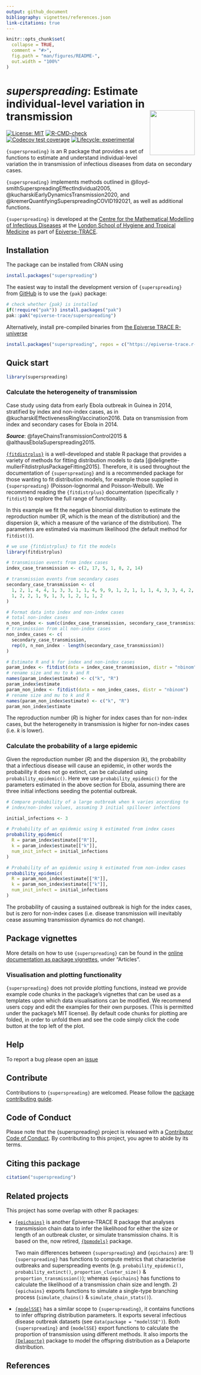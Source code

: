 ```yaml
---
output: github_document
bibliography: vignettes/references.json
link-citations: true
---
```


<!-- README.md is generated from README.Rmd. Please edit that file -->

```r
knitr::opts_chunk$set(
  collapse = TRUE,
  comment = "#>",
  fig.path = "man/figures/README-",
  out.width = "100%"
)
```

# _superspreading_: Estimate individual-level variation in transmission <img src="man/figures/logo.svg" align="right" width="120"/>

<!-- badges: start -->
[![License: MIT](https://img.shields.io/badge/License-MIT-yellow.svg)](https://opensource.org/license/mit/)
[![R-CMD-check](https://github.com/epiverse-trace/superspreading/actions/workflows/R-CMD-check.yaml/badge.svg)](https://github.com/epiverse-trace/superspreading/actions/workflows/R-CMD-check.yaml)
[![Codecov test coverage](https://codecov.io/gh/epiverse-trace/superspreading/branch/main/graph/badge.svg)](https://app.codecov.io/gh/epiverse-trace/superspreading?branch=main)
[![Lifecycle: experimental](https://img.shields.io/badge/lifecycle-experimental-orange.svg)](https://lifecycle.r-lib.org/articles/stages.html#experimental)
<!-- badges: end -->

`{superspreading}` is an R package that provides a set of functions to estimate 
and understand individual-level variation the in transmission of infectious diseases
from data on secondary cases.  

`{superspreading}` implements methods outlined in @lloyd-smithSuperspreadingEffectIndividual2005, @kucharskiEarlyDynamicsTransmission2020, and @kremerQuantifyingSuperspreadingCOVID192021, as well as additional functions.

`{superspreading}` is developed at the [Centre for the Mathematical Modelling of Infectious Diseases](https://www.lshtm.ac.uk/research/centres/centre-mathematical-modelling-infectious-diseases) at the [London School of Hygiene and Tropical Medicine](https://www.lshtm.ac.uk/) as part of [Epiverse-TRACE](https://data.org/initiatives/epiverse/).

## Installation

The package can be installed from CRAN using

```r
install.packages("superspreading")
```

The easiest way to install the development version of `{superspreading}` from
[GitHub](https://github.com/) is to use the `{pak}` package:
  
``` r
# check whether {pak} is installed
if(!require("pak")) install.packages("pak")
pak::pak("epiverse-trace/superspreading")
```

Alternatively, install pre-compiled binaries from [the Epiverse TRACE R-universe](https://epiverse-trace.r-universe.dev/superspreading)

``` r
install.packages("superspreading", repos = c("https://epiverse-trace.r-universe.dev", "https://cloud.r-project.org"))
```

## Quick start

```r
library(superspreading)
```

### Calculate the heterogeneity of transmission

Case study using data from early Ebola outbreak in Guinea in 2014, stratified by index and non-index cases, as in @kucharskiEffectivenessRingVaccination2016. Data on transmission from index and secondary cases for Ebola in 2014.

***Source***: @fayeChainsTransmissionControl2015 & @althausEbolaSuperspreading2015.

[`{fitdistrplus}`](https://CRAN.R-project.org/package=fitdistrplus) is a well-developed and stable R package that provides a variety of methods for fitting distribution models to data [@delignette-mullerFitdistrplusPackageFitting2015]. Therefore, it is used throughout the documentation of `{superspreading}` and is a recommended package for those wanting to fit distribution models, for example those supplied in `{superspreading}` (Poisson-lognormal and Poisson-Weibull). We recommend reading the `{fitdistrplus}` documentation (specifically `?fitdist`) to explore the full range of functionality.

In this example we fit the negative binomial distribution to estimate the reproduction number ($R$, which is the mean of the distribution) and the dispersion ($k$, which a measure of the variance of the distribution). The parameters are estimated via maximum likelihood (the default method for `fitdist()`).

```r
# we use {fitdistrplus} to fit the models
library(fitdistrplus)

# transmission events from index cases
index_case_transmission <- c(2, 17, 5, 1, 8, 2, 14)

# transmission events from secondary cases
secondary_case_transmission <- c(
  1, 2, 1, 4, 4, 1, 3, 3, 1, 1, 4, 9, 9, 1, 2, 1, 1, 1, 4, 3, 3, 4, 2, 5,
  1, 2, 2, 1, 9, 1, 3, 1, 2, 1, 1, 2
)

# Format data into index and non-index cases
# total non-index cases
n_non_index <- sum(c(index_case_transmission, secondary_case_transmission))
# transmission from all non-index cases
non_index_cases <- c(
  secondary_case_transmission,
  rep(0, n_non_index - length(secondary_case_transmission))
)

# Estimate R and k for index and non-index cases
param_index <- fitdist(data = index_case_transmission, distr = "nbinom")
# rename size and mu to k and R
names(param_index$estimate) <- c("k", "R")
param_index$estimate
param_non_index <- fitdist(data = non_index_cases, distr = "nbinom")
# rename size and mu to k and R
names(param_non_index$estimate) <- c("k", "R")
param_non_index$estimate
```

The reproduction number ($R$) is higher for index cases than for non-index cases, but the heterogeneity in transmission is higher for non-index cases (i.e. $k$ is lower).

### Calculate the probability of a large epidemic

Given the reproduction number ($R$) and the dispersion ($k$), the probability that
a infectious disease will cause an epidemic, in other words the probability it
does not go extinct, can be calculated using `probability_epidemic()`. Here we
use `probability_epidemic()` for the parameters estimated in the above section
for Ebola, assuming there are three initial infections seeding the potential outbreak.

```r
# Compare probability of a large outbreak when k varies according to
# index/non-index values, assuming 3 initial spillover infections

initial_infections <- 3

# Probability of an epidemic using k estimated from index cases
probability_epidemic(
  R = param_index$estimate[["R"]],
  k = param_index$estimate[["k"]],
  num_init_infect = initial_infections
)

# Probability of an epidemic using k estimated from non-index cases
probability_epidemic(
  R = param_non_index$estimate[["R"]],
  k = param_non_index$estimate[["k"]],
  num_init_infect = initial_infections
)
```

The probability of causing a sustained outbreak is high for the index cases, but
is zero for non-index cases (i.e. disease transmission will inevitably cease assuming transmission
dynamics do not change).

## Package vignettes

More details on how to use `{superspreading}` can be found in the [online documentation as package vignettes](https://epiverse-trace.github.io/superspreading/), under "Articles".

### Visualisation and plotting functionality

`{superspreading}` does not provide plotting functions, instead we provide example code chunks in the package's vignettes that can be used as a templates upon which data visualisations can be modified. We recommend users copy and edit the examples for their own purposes. (This is permitted under the package's MIT license). By default code chunks for plotting are folded, in order to unfold them and see the code simply click the code button at the top left of the plot.

## Help 

To report a bug please open an [issue](https://github.com/epiverse-trace/superspreading/issues/new/choose)

## Contribute 

Contributions to `{superspreading}` are welcomed. Please follow the [package contributing guide](https://github.com/epiverse-trace/.github/blob/main/CONTRIBUTING.md).

## Code of Conduct

Please note that the {superspreading} project is released with a 
[Contributor Code of Conduct](https://github.com/epiverse-trace/.github/blob/main/CODE_OF_CONDUCT.md).
By contributing to this project, you agree to abide by its terms.

## Citing this package

```r
citation("superspreading")
```

## Related projects

This project has some overlap with other R packages:

- [`{epichains}`](https://github.com/epiverse-trace/epichains) is another Epiverse-TRACE R package that analyses transmission chain data to infer the likelihood for either the size or length of an outbreak cluster, or simulate transmission chains. It is based on the, now retired, [`{bpmodels}`](https://github.com/epiforecasts/bpmodels) package. 

    Two main differences between `{superspreading}` and `{epichains}` are: 1) `{superspreading}` has functions to compute metrics that characterise outbreaks and superspreading events (e.g. `probability_epidemic()`, `probability_extinct()`, `proportion_cluster_size()` & `proportion_transmission()`); whereas `{epichains}` has functions to calculate the likelihood of a transmission chain size and length. 2) `{epichains}` exports functions to simulate a single-type branching process (`simulate_chains()` & `simulate_chain_stats()`).

- [`{modelSSE}`](https://CRAN.R-project.org/package=modelSSE) has a similar scope to `{superspreading}`, it contains functions to infer offspring distribution parameters. It exports several infectious disease outbreak datasets (see `data(package = "modelSSE")`). Both `{superspreading}` and `{modelSSE}` export functions to calculate the proportion of transmission using different methods. It also imports the [`{Delaporte}`](https://CRAN.R-project.org/package=Delaporte) package to model the offspring distribution as a Delaporte distribution.

## References
